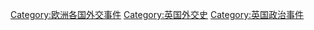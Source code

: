 [[Category:欧洲各国外交事件|Category:欧洲各国外交事件]]
[[Category:英国外交史|Category:英国外交史]]
[[Category:英国政治事件|Category:英国政治事件]]